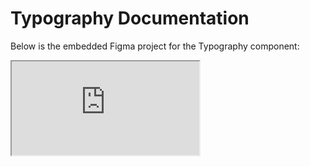 
<Meta of={TypographyStories} />

# Typography Documentation

Below is the embedded Figma project for the Typography component:
<iframe
  style={{
    border: '1px solid rgba(0, 0, 0, 0.1)',
    height: '450px',
  }}
  className={'w-full'}
  src="https://embed.figma.com/design/EwzuhhvTulvFRMvhTD5VAh/DL-Universal-Design-System?node-id=16008-38063&embed-host=share"
  allowFullScreen
/>

<Canvas />
<Controls of={TypographyStories.Default} />

